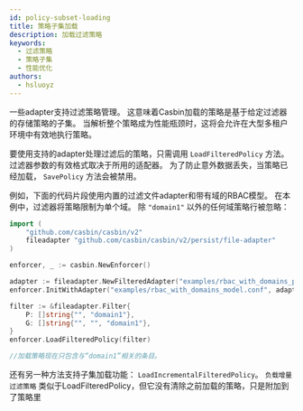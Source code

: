 ```yaml
---
id: policy-subset-loading
title: 策略子集加载
description: 加载过滤策略
keywords:
  - 过滤策略
  - 策略子集
  - 性能优化
authors:
  - hsluoyz
---
```


一些adapter支持过滤策略管理。 这意味着Casbin加载的策略是基于给定过滤器的存储策略的子集。 当解析整个策略成为性能瓶颈时，这将会允许在大型多租户环境中有效地执行策略。

要使用支持的adapter处理过滤后的策略，只需调用 `LoadFilteredPolicy` 方法。 过滤器参数的有效格式取决于所用的适配器。 为了防止意外数据丢失，当策略已经加载， `SavePolicy` 方法会被禁用。

例如，下面的代码片段使用内置的过滤文件adapter和带有域的RBAC模型。 在本例中，过滤器将策略限制为单个域。 除 `"domain1"` 以外的任何域策略行被忽略：

```go
import (
    "github.com/casbin/casbin/v2"
    fileadapter "github.com/casbin/casbin/v2/persist/file-adapter"
)

enforcer, _ := casbin.NewEnforcer()

adapter := fileadapter.NewFilteredAdapter("examples/rbac_with_domains_policy.csv")
enforcer.InitWithAdapter("examples/rbac_with_domains_model.conf", adapter)

filter := &fileadapter.Filter{
    P: []string{"", "domain1"},
    G: []string{"", "", "domain1"},
}
enforcer.LoadFilteredPolicy(filter)

//加载策略现在只包含与“domain1”相关的条目。
```

还有另一种方法支持子集加载功能： `LoadIncrementalFilteredPolicy`。 `负载增量过滤策略` 类似于LoadFilteredPolicy，但它没有清除之前加载的策略，只是附加到了策略里
